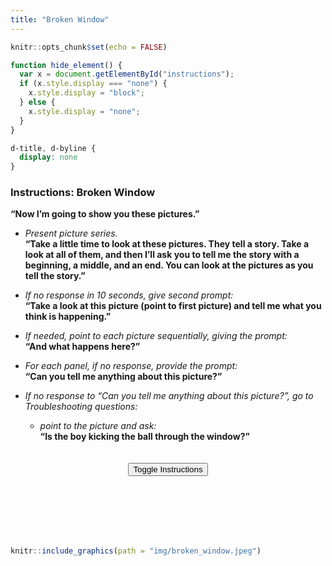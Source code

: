 ```yaml
---
title: "Broken Window"
---
```


```r
knitr::opts_chunk$set(echo = FALSE)
```

```js
function hide_element() {
  var x = document.getElementById("instructions");
  if (x.style.display === "none") {
    x.style.display = "block";
  } else {
    x.style.display = "none";
  }
}
```

```css
d-title, d-byline {
  display: none
}
```

<div style="margin-top:20px; margin-bottom: 0px;" id="instructions">

### Instructions: Broken Window 

**"Now I’m going to show you these pictures."**

- *Present picture series.*\
**"Take a little time to look at these pictures. They tell a story. Take a look at all of
them, and then I’ll ask you to tell me the story with a beginning, a middle, and an
end. You can look at the pictures as you tell the story."**

- *If no response in 10 seconds, give second prompt:*\
**"Take a look at this picture (point to first picture) and tell me what you think is
happening."**

- *If needed, point to each picture sequentially, giving the prompt:*\
**"And what happens here?"**

- *For each panel, if no response, provide the prompt:*\
**"Can you tell me anything about this picture?"**

- *If no response to "Can you tell me anything about this picture?", go to Troubleshooting questions:*\
  - *point to the picture and ask:*\
**"Is the boy kicking the ball through the window?"**
</div>
<center>
<button onclick="hide_element()" style="margin-top:20px;">Toggle Instructions</button>
</center>

<br><br><br><br><br>

```r
knitr::include_graphics(path = "img/broken_window.jpeg")
```

<br><br><br><br><br><br><br><br><br><br>


